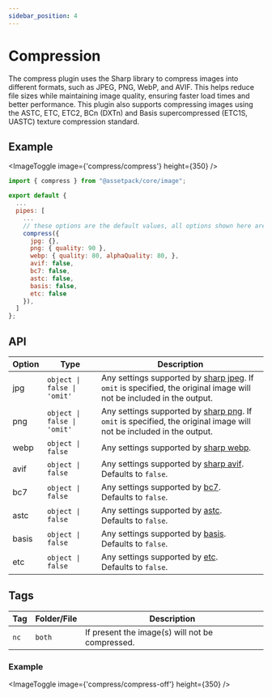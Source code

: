 ```yaml
---
sidebar_position: 4
---
```



# Compression

The compress plugin uses the Sharp library to compress images into different formats, such as JPEG, PNG, WebP, and AVIF. This helps reduce file sizes while maintaining image quality, ensuring faster load times and better performance.
This plugin also supports compressing images using the ASTC, ETC, ETC2, BCn (DXTn) and Basis supercompressed (ETC1S, UASTC) texture compression standard.

## Example

<ImageToggle image={'compress/compress'} height={350} />

```js
import { compress } from "@assetpack/core/image";

export default {
  ...
  pipes: [
    ...
    // these options are the default values, all options shown here are optional
    compress({
      jpg: {},
      png: { quality: 90 },
      webp: { quality: 80, alphaQuality: 80, },
      avif: false,
      bc7: false,
      astc: false,
      basis: false,
      etc: false
    }),
  ]
};
```

## API

| Option | Type              | Description                                                                                                                                                |
| ------ | ----------------- | ---------------------------------------------------------------------------------------------------------------------------------------------------------- |
| jpg    | `object \| false \| 'omit'` | Any settings supported by [sharp jpeg](https://sharp.pixelplumbing.com/api-output#jpeg). If `omit` is specified, the original image will not be included in the output. |
| png    | `object \| false \| 'omit'` | Any settings supported by [sharp png](https://sharp.pixelplumbing.com/api-output#png). If `omit` is specified, the original image will not be included in the output. |
| webp   | `object \| false` | Any settings supported by [sharp webp](https://sharp.pixelplumbing.com/api-output#webp).                                                                   |
| avif   | `object \| false` | Any settings supported by [sharp avif](https://sharp.pixelplumbing.com/api-output#avif). <br /> Defaults to `false`.                                       |
| bc7    | `object \| false` | Any settings supported by [bc7](https://github.com/ddenisyuk/gpu-tex-enc/blob/main/packages/%40gpu-tex-enc/bc/README.md). <br /> Defaults to `false`.      |
| astc   | `object \| false` | Any settings supported by [astc](https://github.com/ddenisyuk/gpu-tex-enc/blob/main/packages/%40gpu-tex-enc/astc/README.md). <br /> Defaults to `false`.   |
| basis  | `object \| false` | Any settings supported by [basis](https://github.com/ddenisyuk/gpu-tex-enc/blob/main/packages/%40gpu-tex-enc/basis/README.md). <br /> Defaults to `false`. |
| etc  | `object \| false` | Any settings supported by [etc](https://github.com/ddenisyuk/gpu-tex-enc/blob/main/packages/%40gpu-tex-enc/etc/README.md). <br /> Defaults to `false`. |

## Tags

| Tag  | Folder/File | Description                                     |
| ---- | ----------- | ----------------------------------------------- |
| `nc` | `both`      | If present the image(s) will not be compressed. |

### Example

<ImageToggle image={'compress/compress-off'} height={350} />
